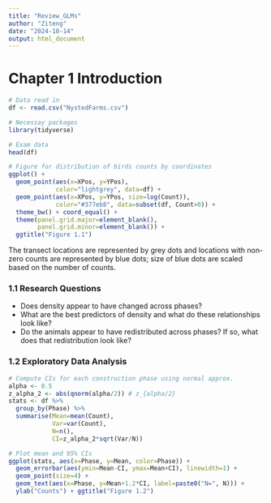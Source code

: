 ```yaml
---
title: "Review_GLMs"
author: "Ziteng"
date: "2024-10-14"
output: html_document
---
```


# Chapter 1 Introduction

```r
# Data read in
df <- read.csv("NystedFarms.csv")

# Necessay packages
library(tidyverse)

# Exam data
head(df)
```

```r
# Figure for distribution of birds counts by coordinates
ggplot() + 
  geom_point(aes(x=XPos, y=YPos),
             color="lightgrey", data=df) +
  geom_point(aes(x=XPos, y=YPos, size=log(Count)),
             color="#377eb8", data=subset(df, Count>0)) + 
  theme_bw() + coord_equal() + 
  theme(panel.grid.major=element_blank(),
        panel.grid.minor=element_blank()) + 
  ggtitle("Figure 1.1")
```

The transect locations are represented by grey dots and locations with non-zero counts are represented by blue dots; size of blue dots are scaled based on the number of counts.

### 1.1 Research Questions

- Does density appear to have changed across phases?
- What are the best predictors of density and what do these relationships look like?
- Do the animals appear to have redistributed across phases? If so, what does that redistribution look like?

### 1.2 Exploratory Data Analysis

```r
# Compute CIs for each construction phase using normal approx.
alpha <- 0.5
z_alpha_2 <- abs(qnorm(alpha/2)) # z_{alpha/2}
stats <- df %>%
  group_by(Phase) %>%
  summarise(Mean=mean(Count),
            Var=var(Count),
            N=n(),
            CI=z_alpha_2*sqrt(Var/N))

# Plot mean and 95% CIs
ggplot(stats, aes(x=Phase, y=Mean, color=Phase)) + 
  geom_errorbar(aes(ymin=Mean-CI, ymax=Mean+CI), linewidth=1) +
  geom_point(size=4) + 
  geom_text(aes(x=Phase, y=Mean+1.2*CI, label=paste0("N=", N))) + 
  ylab("Counts") + ggtitle("Figure 1.2")
```






